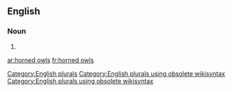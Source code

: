 
==English==

===Noun===
{{head|en}}

# {{plural of|horned owl}}

[[Category:English plurals]][[Category:English plurals using obsolete wikisyntax]][[Category:English plurals using obsolete wikisyntax]]

[[ar:horned owls]]
[[fr:horned owls]]